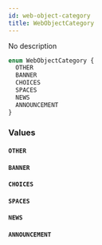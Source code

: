 ```yaml
---
id: web-object-category
title: WebObjectCategory
---
```



No description

```graphql
enum WebObjectCategory {
  OTHER
  BANNER
  CHOICES
  SPACES
  NEWS
  ANNOUNCEMENT
}
```


### Values

#### `OTHER` 




#### `BANNER` 




#### `CHOICES` 




#### `SPACES` 




#### `NEWS` 




#### `ANNOUNCEMENT` 







